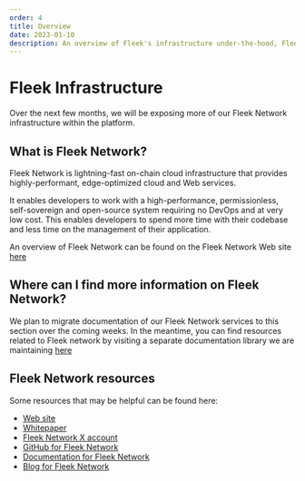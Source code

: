 ```yaml
---
order: 4
title: Overview
date: 2023-01-10
description: An overview of Fleek's infrastructure under-the-hood, Fleek Network.
---
```


# Fleek Infrastructure

Over the next few months, we will be exposing more of our Fleek Network infrastructure within the platform.

## What is Fleek Network?

Fleek Network is lightning-fast on-chain cloud infrastructure that provides highly-performant, edge-optimized cloud and Web services.

It enables developers to work with a high-performance, permissionless, self-sovereign and open-source system requiring no DevOps and at very low cost. This enables developers to spend more time with their codebase and less time on the management of their application.

An overview of Fleek Network can be found on the Fleek Network Web site [here](https://fleek.network)

## Where can I find more information on Fleek Network?

We plan to migrate documentation of our Fleek Network services to this section over the coming weeks. In the meantime, you can find resources related to Fleek network by visiting a separate documentation library we are maintaining [here](https://docs.fleek.network/docs/)

## Fleek Network resources

Some resources that may be helpful can be found here:

- [Web site](https://fleek.network)
- [Whitepaper](https://fleek.network/whitepaper.pdf)
- [Fleek Network X account](https://x.com/fleek_net)
- [GitHub for Fleek Network](https://github.com/fleek-network/)
- [Documentation for Fleek Network](https://docs.fleek.network/docs/)
- [Blog for Fleek Network](https://blog.fleek.network/)
